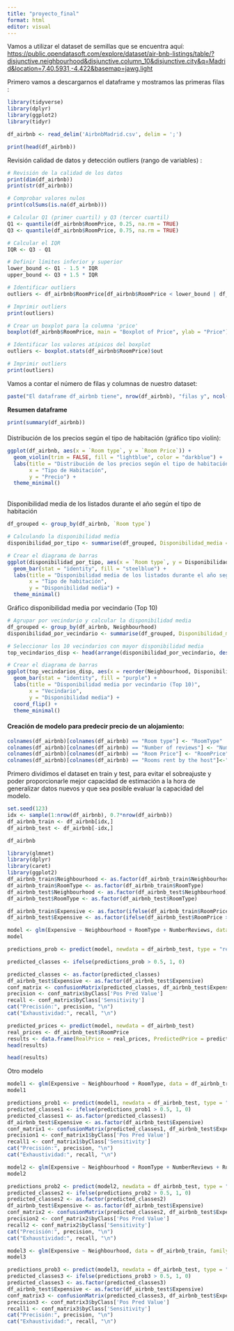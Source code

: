 ```yaml
---
title: "proyecto_final"
format: html
editor: visual
---
```


Vamos a utilizar el dataset de semillas que se encuentra aquí: <https://public.opendatasoft.com/explore/dataset/air-bnb-listings/table/?disjunctive.neighbourhood&disjunctive.column_10&disjunctive.city&q=Madrid&location=7,40.5931,-4.422&basemap=jawg.light>

Primero vamos a descargarnos el dataframe y mostramos las primeras filas :

```r
library(tidyverse)
library(dplyr)
library(ggplot2)
library(tidyr)

df_airbnb <- read_delim('AirbnbMadrid.csv', delim = ';')

print(head(df_airbnb))

```

Revisión calidad de datos y detección outliers (rango de variables) :

```r
# Revisión de la calidad de los datos
print(dim(df_airbnb)) 
print(str(df_airbnb))

# Comprobar valores nulos
print(colSums(is.na(df_airbnb)))

# Calcular Q1 (primer cuartil) y Q3 (tercer cuartil)
Q1 <- quantile(df_airbnb$RoomPrice, 0.25, na.rm = TRUE)
Q3 <- quantile(df_airbnb$RoomPrice, 0.75, na.rm = TRUE)

# Calcular el IQR
IQR <- Q3 - Q1

# Definir límites inferior y superior
lower_bound <- Q1 - 1.5 * IQR
upper_bound <- Q3 + 1.5 * IQR

# Identificar outliers
outliers <- df_airbnb$RoomPrice[df_airbnb$RoomPrice < lower_bound | df_airbnb$RoomPrice > upper_bound]

# Imprimir outliers
print(outliers)

# Crear un boxplot para la columna 'price'
boxplot(df_airbnb$RoomPrice, main = "Boxplot of Price", ylab = "Price")

# Identificar los valores atípicos del boxplot
outliers <- boxplot.stats(df_airbnb$RoomPrice)$out

# Imprimir outliers
print(outliers)


```

Vamos a contar el número de filas y columnas de nuestro dataset:

```r
paste("El dataframe df_airbnb tiene", nrow(df_airbnb), "filas y", ncol(df_airbnb), "columnas.")
```

**Resumen dataframe**

```r
print(summary(df_airbnb))

```

#### 

Distribución de los precios según el tipo de habitación (gráfico tipo violín):

```r
ggplot(df_airbnb, aes(x = `Room type`, y = `Room Price`)) +
  geom_violin(trim = FALSE, fill = "lightblue", color = "darkblue") +
  labs(title = "Distribución de los precios según el tipo de habitación",
       x = "Tipo de Habitación",
       y = "Precio") +
  theme_minimal()

```

\
Disponibilidad media de los listados durante el año según el tipo de habitación

```r
df_grouped <- group_by(df_airbnb, `Room type`)

# Calculando la disponibilidad media
disponibilidad_por_tipo <- summarise(df_grouped, Disponibilidad_media = mean(Availibility, na.rm = TRUE))

# Crear el diagrama de barras
ggplot(disponibilidad_por_tipo, aes(x = `Room type`, y = Disponibilidad_media)) +
  geom_bar(stat = "identity", fill = "steelblue") +
  labs(title = "Disponibilidad media de los listados durante el año según el tipo de habitación",
       x = "Tipo de habitación",
       y = "Disponibilidad media") +
  theme_minimal()

```

Gráfico disponibilidad media por vecindario (Top 10)

```r
# Agrupar por vecindario y calcular la disponibilidad media
df_grouped <- group_by(df_airbnb, Neighbourhood)
disponibilidad_por_vecindario <- summarise(df_grouped, Disponibilidad_media = mean(Availibility, na.rm = TRUE))

# Seleccionar los 10 vecindarios con mayor disponibilidad media
top_vecindarios_disp <- head(arrange(disponibilidad_por_vecindario, desc(Disponibilidad_media)), 10)

# Crear el diagrama de barras
ggplot(top_vecindarios_disp, aes(x = reorder(Neighbourhood, Disponibilidad_media), y = Disponibilidad_media)) +
  geom_bar(stat = "identity", fill = "purple") +
  labs(title = "Disponibilidad media por vecindario (Top 10)",
       x = "Vecindario",
       y = "Disponibilidad media") +
  coord_flip() +
  theme_minimal()

```

#### Creación de modelo para predecir precio de un alojamiento:

```r
colnames(df_airbnb)[colnames(df_airbnb) == "Room type"] <- "RoomType"
colnames(df_airbnb)[colnames(df_airbnb) == "Number of reviews"] <- "NumberReviews"
colnames(df_airbnb)[colnames(df_airbnb) == "Room Price"] <- "RoomPrice"
colnames(df_airbnb)[colnames(df_airbnb) == "Rooms rent by the host"]<-"RoomsRentByTheHost"
```

Primero dividimos el dataset en train y test, para evitar el sobreajuste y poder proporcionarle mejor capacidad de estimación a la hora de generalizar datos nuevos y que sea posible evaluar la capacidad del modelo.

```r
set.seed(123) 
idx <- sample(1:nrow(df_airbnb), 0.7*nrow(df_airbnb))
df_airbnb_train <- df_airbnb[idx,]
df_airbnb_test <- df_airbnb[-idx,]
```

```r
df_airbnb

```

```r
library(glmnet) 
library(dplyr)
library(caret)
library(ggplot2)
df_airbnb_train$Neighbourhood <- as.factor(df_airbnb_train$Neighbourhood)
df_airbnb_train$RoomType <- as.factor(df_airbnb_train$RoomType)
df_airbnb_test$Neighbourhood <- as.factor(df_airbnb_test$Neighbourhood)
df_airbnb_test$RoomType <- as.factor(df_airbnb_test$RoomType)
```

```r
df_airbnb_train$Expensive <- as.factor(ifelse(df_airbnb_train$RoomPrice > median(df_airbnb_train$RoomPrice, na.rm = TRUE), 1, 0))
df_airbnb_test$Expensive <- as.factor(ifelse(df_airbnb_test$RoomPrice > median(df_airbnb_train$RoomPrice, na.rm = TRUE), 1, 0))
```

```r
model <- glm(Expensive ~ Neighbourhood + RoomType + NumberReviews, data = df_airbnb_train, family = binomial())
model
```

```r
predictions_prob <- predict(model, newdata = df_airbnb_test, type = "response")
```

```r
predicted_classes <- ifelse(predictions_prob > 0.5, 1, 0)
```

```r
predicted_classes <- as.factor(predicted_classes)
df_airbnb_test$Expensive <- as.factor(df_airbnb_test$Expensive)
conf_matrix <- confusionMatrix(predicted_classes, df_airbnb_test$Expensive)
precision <- conf_matrix$byClass['Pos Pred Value']
recall <- conf_matrix$byClass['Sensitivity']
cat("Precisión:", precision, "\n")
cat("Exhaustividad:", recall, "\n")
```

```r
predicted_prices <- predict(model, newdata = df_airbnb_test)
real_prices <- df_airbnb_test$RoomPrice
results <- data.frame(RealPrice = real_prices, PredictedPrice = predicted_prices)
head(results)
```

```r
head(results)
```

Otro modelo

```r
model1 <- glm(Expensive ~ Neighbourhood + RoomType, data = df_airbnb_train, family = binomial())
model1
```

```r
predictions_prob1 <- predict(model1, newdata = df_airbnb_test, type = "response")
predicted_classes1 <- ifelse(predictions_prob1 > 0.5, 1, 0)
predicted_classes1 <- as.factor(predicted_classes1)
df_airbnb_test$Expensive <- as.factor(df_airbnb_test$Expensive)
conf_matrix1 <- confusionMatrix(predicted_classes1, df_airbnb_test$Expensive)
precision1 <- conf_matrix1$byClass['Pos Pred Value']
recall1 <- conf_matrix1$byClass['Sensitivity']
cat("Precisión:", precision, "\n")
cat("Exhaustividad:", recall, "\n")
```

```r
model2 <- glm(Expensive ~ Neighbourhood + RoomType + NumberReviews + RoomsRentByTheHost, data = df_airbnb_train, family = binomial())
model2
```

```r
predictions_prob2 <- predict(model2, newdata = df_airbnb_test, type = "response")
predicted_classes2 <- ifelse(predictions_prob2 > 0.5, 1, 0)
predicted_classes2 <- as.factor(predicted_classes2)
df_airbnb_test$Expensive <- as.factor(df_airbnb_test$Expensive)
conf_matrix2 <- confusionMatrix(predicted_classes2, df_airbnb_test$Expensive)
precision2 <- conf_matrix2$byClass['Pos Pred Value']
recall2 <- conf_matrix2$byClass['Sensitivity']
cat("Precisión:", precision, "\n")
cat("Exhaustividad:", recall, "\n")
```

```r
model3 <- glm(Expensive ~ Neighbourhood, data = df_airbnb_train, family = binomial())
model3
```

```r
predictions_prob3 <- predict(model3, newdata = df_airbnb_test, type = "response")
predicted_classes3 <- ifelse(predictions_prob3 > 0.5, 1, 0)
predicted_classes3 <- as.factor(predicted_classes3)
df_airbnb_test$Expensive <- as.factor(df_airbnb_test$Expensive)
conf_matrix3 <- confusionMatrix(predicted_classes3, df_airbnb_test$Expensive)
precision3 <- conf_matrix3$byClass['Pos Pred Value']
recall1 <- conf_matrix3$byClass['Sensitivity']
cat("Precisión:", precision, "\n")
cat("Exhaustividad:", recall, "\n")
```
